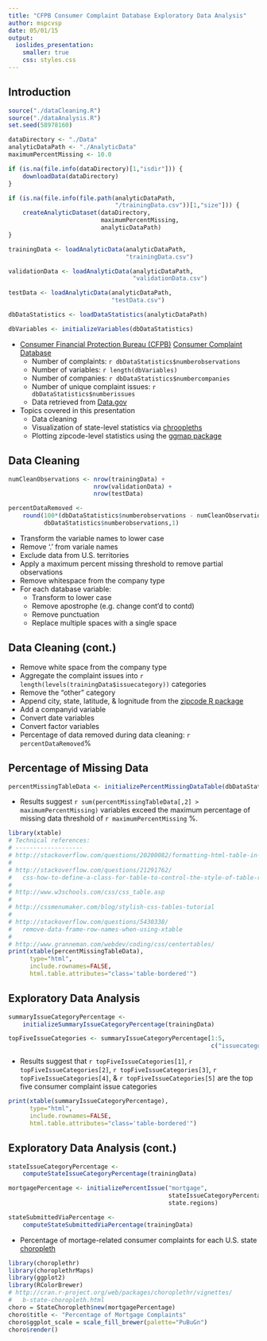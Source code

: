 ```yaml
---
title: "CFPB Consumer Complaint Database Exploratory Data Analysis"
author: mspcvsp
date: 05/01/15
output:
  ioslides_presentation:
    smaller: true
    css: styles.css
---
```


## Introduction
```r
source("./dataCleaning.R")
source("./dataAnalysis.R")
set.seed(58978160)

dataDirectory <- "./Data"
analyticDataPath <- "./AnalyticData"
maximumPercentMissing <- 10.0

if (is.na(file.info(dataDirectory)[1,"isdir"])) {
    downloadData(dataDirectory)
}

if (is.na(file.info(file.path(analyticDataPath,
                              "/trainingData.csv"))[1,"size"])) {
    createAnalyticDataset(dataDirectory,
                          maximumPercentMissing,
                          analyticDataPath)
}

trainingData <- loadAnalyticData(analyticDataPath,
                                 "trainingData.csv")

validationData <- loadAnalyticData(analyticDataPath,
                                   "validationData.csv")

testData <- loadAnalyticData(analyticDataPath,
                             "testData.csv")

dbDataStatistics <- loadDataStatistics(analyticDataPath)

dbVariables <- initializeVariables(dbDataStatistics)
```
   
- [Consumer Financial Protection Bureau (CFPB)](http://www.consumerfinance.gov/)
[Consumer Complaint Database](https://catalog.data.gov/dataset/consumer-complaint-database)
    * Number of complaints: `r dbDataStatistics$numberobservations`  
    * Number of variables: `r length(dbVariables)`  
    * Number of companies: `r dbDataStatistics$numbercompanies`  
    * Number of unique complaint issues: `r dbDataStatistics$numberissues`
    * Data retrieved from [Data.gov](https://www.data.gov/)  
  
- Topics covered in this presentation
    * Data cleaning
    * Visualization of state-level statistics via [chroopleths](https://github.com/trulia/choroplethr)
    * Plotting zipcode-level statistics using the [ggmap package](http://journal.r-project.org/archive/2013-1/kahle-wickham.pdf)

## Data Cleaning
```r
numCleanObservations <- nrow(trainingData) +
                        nrow(validationData) +
                        nrow(testData)

percentDataRemoved <-
    round(100*(dbDataStatistics$numberobservations - numCleanObservations) / 
          dbDataStatistics$numberobservations,1)
```
- Transform the variable names to lower case  
- Remove '.' from variale names  
- Exclude data from U.S. territories  
- Apply a maximum percent missing threshold to remove partial observations  
- Remove whitespace from the company type  
- For each database variable:  
    * Transform to lower case  
    * Remove apostrophe (e.g. change cont'd to contd)
    * Remove punctuation  
    * Replace multiple spaces with a single space  
  
## Data Cleaning (cont.)
- Remove white space from the company type  
- Aggregate the complaint issues into 
`r length(levels(trainingData$issuecategory))` categories  
- Remove the "other" category  
- Append city, state, latitude, & lognitude from the [zipcode R package](https://jeffreybreen.wordpress.com/2011/01/05/cran-zipcode/)  
- Add a companyid variable  
- Convert date variables  
- Convert factor variables  
- Percentage of data removed during data cleaning: `r percentDataRemoved`%  

## Percentage of Missing Data
```r
percentMissingTableData <- initializePercentMissingDataTable(dbDataStatistics)
```
- Results suggest `r sum(percentMissingTableData[,2] > maximumPercentMissing)`
variables exceed the maximum percentage of missing data threshold of
`r maximumPercentMissing` %.  
  
```r
library(xtable)
# Technical references:
# -------------------
# http://stackoverflow.com/questions/20200082/formatting-html-table-in-r
#
# http://stackoverflow.com/questions/21291762/
#   css-how-to-define-a-class-for-table-to-control-the-style-of-table-rows
#
# http://www.w3schools.com/css/css_table.asp
#
# http://cssmenumaker.com/blog/stylish-css-tables-tutorial
#
# http://stackoverflow.com/questions/5430338/
#   remove-data-frame-row-names-when-using-xtable
#
# http://www.granneman.com/webdev/coding/css/centertables/
print(xtable(percentMissingTableData),
      type="html",
      include.rownames=FALSE,
      html.table.attributes="class='table-bordered'")
```
  
## Exploratory Data Analysis
```r
summaryIssueCategoryPercentage <-
    initializeSummaryIssueCategoryPercentage(trainingData)

topFiveIssueCategories <- summaryIssueCategoryPercentage[1:5,
                                                         c("issuecategory")]
```
- Results suggest that `r topFiveIssueCategories[1]`, 
`r topFiveIssueCategories[2]`, `r topFiveIssueCategories[3]`, 
`r topFiveIssueCategories[4]`, & `r topFiveIssueCategories[5]` are the top five
consumer complaint issue categories
  
```r
print(xtable(summaryIssueCategoryPercentage),
      type="html",
      include.rownames=FALSE,
      html.table.attributes="class='table-bordered'")
```

## Exploratory Data Analysis (cont.)
```r
stateIssueCategoryPercentage <-
    computeStateIssueCategoryPercentage(trainingData)

mortgagePercentage <- initializePercentIssue("mortgage",
                                             stateIssueCategoryPercentage,
                                             state.regions)

stateSubmittedViaPercentage <-
    computeStateSubmittedViaPercentage(trainingData)
```
- Percentage of mortage-related consumer complaints for each U.S. state 
[choropleth](http://blog.crisis.net/choropleth-maps-with-d3/)
  
```r
library(choroplethr)
library(choroplethrMaps)
library(ggplot2)
library(RColorBrewer)
# http://cran.r-project.org/web/packages/choroplethr/vignettes/
#   b-state-choropleth.html
choro = StateChoropleth$new(mortgagePercentage)
choro$title <- "Percentage of Mortgage Complaints"
choro$ggplot_scale = scale_fill_brewer(palette="PuBuGn")
choro$render()
```

